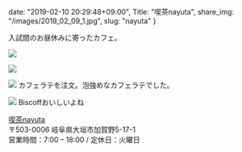 date: "2019-02-10 20:29:48+09:00",
Title: "喫茶nayuta",
share_img: "/images/2019_02_09_1.jpg",
slug: "nayuta"
}

入試間のお昼休みに寄ったカフェ。

![](/images/2019_02_09_4.jpg)

![](/images/2019_02_09_1.jpg)

![](/images/2019_02_09_2.jpg)
<span className="caption">カフェラテを注文。泡強めなカフェラテでした。</span>

![](/images/2019_02_09_3.jpg)
<span className="caption">Biscoffおいしいよね</span>

<a href="http://kissanayuta.com/">喫茶nayuta</a><br />
〒503-0006 岐阜県大垣市加賀野5-17-1<br />
営業時間：7:00 – 18:00 / 定休日：火曜日
